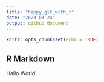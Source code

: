 ```yaml
---
title: "happy_git_with_r"
date: "2023-03-24"
output: github_document 
---
```


```r
knitr::opts_chunk$set(echo = TRUE)
```

## R Markdown

Hallo World! 


